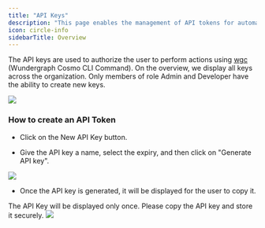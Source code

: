 ---
title: "API Keys"
description: "This page enables the management of API tokens for automation purposes, such as CI/CD or local CLI usage."
icon: circle-info
sidebarTitle: Overview
---

The API keys are used to authorize the user to perform actions using [wgc](/cli/intro) (Wundergraph Cosmo CLI Command). On the overview, we display all keys across the organization. Only members of role Admin and Developer have the ability to create new keys.
<Frame>
    <img src="/images/studio/image-28.png" />
</Frame>

### How to create an API Token

* Click on the New API Key button.

* Give the API key a name, select the expiry, and then click on "Generate API key".

<Frame>
    <img src="/images/studio/image-29.png" />
</Frame>

* Once the API key is generated, it will be displayed for the user to copy it.

<Info>
  The API Key will be displayed only once. Please copy the API key and store it securely.
</Info>

<Frame>
    <img src="/images/studio/image-30.png" />
</Frame>

